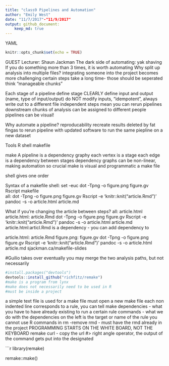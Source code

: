 ```yaml
---
title: "class9 Pipelines and Automation"
author: "Emily West"
date: "11/7/2017"-"11/9/2017"
output: github_document:
    keep_md: true
---
```


YAML
```r
knitr::opts_chunk$set(echo = TRUE)
```

GUEST Lecturer: Shaun Jackman
The dark side of automating: yak shaving
If you do something more than 3 times, it is worth automating
Why split up analysis into multiple files?
  integrating someone into the project becomes more challenging
  certain steps take a long time- those should be seperated 
  think "manageable chunks"
  
Each stage of a pipeline
  define stage
  CLEARLY define input and output (name, type of input/output)
  do NOT modify inputs, "idempotent", always write out to a different file
    independent steps mean you can rerun pipelines downstream
    chunks of analysis can be assigned to different people
  pipelines can be visual!
  
Why automate a pipeline?
  reproducability
  recreate results deleted by fat fingas
  to rerun pipeline with updated software
  to run the same piepline on a new dataset
  
Tools
R
shell
makefile

make
  A pipeline is a dependency graphy
  each vertex is a stage
  each edge is a dependency between stages
  dependency graphs can be non-linear, making automation so crucial
  make is visual and programmatic
  a make file 

shell
  gives one order
  
Syntax of a makefile
shell:
  set -euc
  dot -Tpng -o figure.png figure.gv
  Rscript
makefile  
all:
  dot -Tpng -o figure.png figure.gv
  Rscript -e 'knitr::knit("article.Rmd")'
  pandoc -s -o article.html article.md
  
What if you're changing the article between steps?
all: article.html
  article.html: article.Rmd
    dot -Tpng -o figure.png figure.gv
    Rscript -e 'knitr::knit("article.Rmd")'
    pandoc -s -o article.html article.md
  article.html:articl.Rmd is a dependency - you can add dependency to 
    
    
  article.html: article.Rmd
  figure.png: figure.gv
    dot -Tpng -o figure.png figure.gv
    Rscript -e 'knitr::knit("article.Rmd")'
    pandoc -s -o article.html article.md
sjackman.ca/makefile-slides

#Guilio takes over 
eventually you may merge the two analysis paths, but not necessarily
```r
#install.packages("devtools")
devtools::install_github("richfitz/remake")
#make is a program from lynx
#make does not necessarily need to be used in R
#must be inside a project

```
a simple text file is used for a make file
must open a new make file
each non indented line corresponds to a rule, you can tell make 
dependencies - what you have to have already existing to run a certain rule
commands - what we do with the dependencies
on the left is the target or name of the rule
you cannot use R commands in 
rm -remove
rmd - must have the rmd already in the project
PROGRAMMING STARTS ON THE WHITE BOARD, NOT THE KEYBOARD
remake
curl - copy the url
#> right angle operator, the output of the command gets put into the designated

```r
library(remake)

remake::make()

